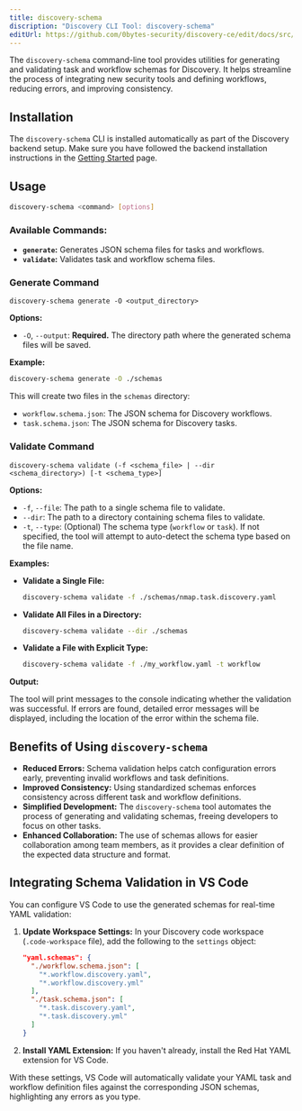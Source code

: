 ```yaml
---
title: discovery-schema
discription: "Discovery CLI Tool: discovery-schema"
editUrl: https://github.com/0bytes-security/discovery-ce/edit/docs/src/content/docs/cli/discovery-schema.mdx
---
```


The `discovery-schema` command-line tool provides utilities for generating and validating task and workflow schemas for Discovery.  It helps streamline the process of integrating new security tools and defining workflows, reducing errors, and improving consistency. 

## Installation

The `discovery-schema` CLI is installed automatically as part of the Discovery backend setup. Make sure you have followed the backend installation instructions in the [Getting Started](/getting-started/installation) page.

## Usage

```bash
discovery-schema <command> [options] 
```

### Available Commands:

- **`generate`:** Generates JSON schema files for tasks and workflows.
- **`validate`:** Validates task and workflow schema files. 

### Generate Command 

```
discovery-schema generate -O <output_directory> 
```

**Options:**

- `-O`, `--output`:  **Required.**  The directory path where the generated schema files will be saved. 

**Example:**

```bash
discovery-schema generate -O ./schemas 
```

This will create two files in the `schemas` directory:

- `workflow.schema.json`: The JSON schema for Discovery workflows.
- `task.schema.json`:  The JSON schema for Discovery tasks.

### Validate Command 

```
discovery-schema validate (-f <schema_file> | --dir <schema_directory>) [-t <schema_type>]
```

**Options:**

- `-f`, `--file`:  The path to a single schema file to validate. 
- `--dir`: The path to a directory containing schema files to validate. 
- `-t`, `--type`:  (Optional)  The schema type (`workflow` or `task`). If not specified, the tool will attempt to auto-detect the schema type based on the file name.  

**Examples:**

- **Validate a Single File:**
   ```bash 
   discovery-schema validate -f ./schemas/nmap.task.discovery.yaml
   ```
- **Validate All Files in a Directory:**
   ```bash 
   discovery-schema validate --dir ./schemas
   ```
- **Validate a File with Explicit Type:**
   ```bash
   discovery-schema validate -f ./my_workflow.yaml -t workflow
   ```

**Output:**

The tool will print messages to the console indicating whether the validation was successful. If errors are found, detailed error messages will be displayed, including the location of the error within the schema file. 

## Benefits of Using `discovery-schema`

* **Reduced Errors:**  Schema validation helps catch configuration errors early, preventing invalid workflows and task definitions. 
* **Improved Consistency:**  Using standardized schemas enforces consistency across different task and workflow definitions.
* **Simplified Development:** The `discovery-schema` tool automates the process of generating and validating schemas, freeing developers to focus on other tasks. 
* **Enhanced Collaboration:**  The use of schemas allows for easier collaboration among team members, as it provides a clear definition of the expected data structure and format. 

## Integrating Schema Validation in VS Code 

You can configure VS Code to use the generated schemas for real-time YAML validation:

1. **Update Workspace Settings:**  In your Discovery code workspace (`.code-workspace` file), add the following to the `settings` object:

   ```json
   "yaml.schemas": {
     "./workflow.schema.json": [
       "*.workflow.discovery.yaml",
       "*.workflow.discovery.yml"
     ],
     "./task.schema.json": [
       "*.task.discovery.yaml",
       "*.task.discovery.yml"
     ]
   }
   ```

2. **Install YAML Extension:**  If you haven't already, install the Red Hat YAML extension for VS Code.  

With these settings, VS Code will automatically validate your YAML task and workflow definition files against the corresponding JSON schemas, highlighting any errors as you type. 
